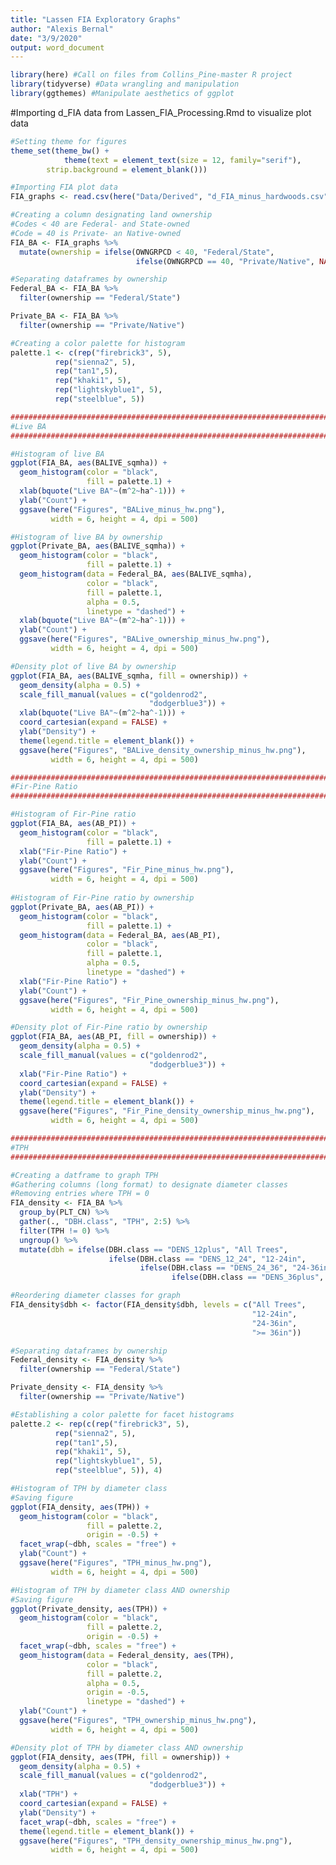 ---
title: "Lassen FIA Exploratory Graphs"
author: "Alexis Bernal"
date: "3/9/2020"
output: word_document
---

```{r}
library(here) #Call on files from Collins_Pine-master R project
library(tidyverse) #Data wrangling and manipulation
library(ggthemes) #Manipulate aesthetics of ggplot
```

#Importing d_FIA data from Lassen_FIA_Processing.Rmd to visualize plot data

```{r}
#Setting theme for figures
theme_set(theme_bw() + 
            theme(text = element_text(size = 12, family="serif"), 
        strip.background = element_blank()))

#Importing FIA plot data
FIA_graphs <- read.csv(here("Data/Derived", "d_FIA_minus_hardwoods.csv"))

#Creating a column designating land ownership
#Codes < 40 are Federal- and State-owned
#Code = 40 is Private- an Native-owned
FIA_BA <- FIA_graphs %>%
  mutate(ownership = ifelse(OWNGRPCD < 40, "Federal/State",
                            ifelse(OWNGRPCD == 40, "Private/Native", NA)))

#Separating dataframes by ownership
Federal_BA <- FIA_BA %>%
  filter(ownership == "Federal/State")

Private_BA <- FIA_BA %>%
  filter(ownership == "Private/Native")

#Creating a color palette for histogram
palette.1 <- c(rep("firebrick3", 5), 
          rep("sienna2", 5), 
          rep("tan1",5),
          rep("khaki1", 5), 
          rep("lightskyblue1", 5),
          rep("steelblue", 5))

###########################################################################
#Live BA
###########################################################################

#Histogram of live BA
ggplot(FIA_BA, aes(BALIVE_sqmha)) + 
  geom_histogram(color = "black",
                 fill = palette.1) + 
  xlab(bquote("Live BA"~(m^2~ha^-1))) +
  ylab("Count") + 
  ggsave(here("Figures", "BALive_minus_hw.png"),
         width = 6, height = 4, dpi = 500)

#Histogram of live BA by ownership
ggplot(Private_BA, aes(BALIVE_sqmha)) + 
  geom_histogram(color = "black",
                 fill = palette.1) + 
  geom_histogram(data = Federal_BA, aes(BALIVE_sqmha),
                 color = "black",
                 fill = palette.1,
                 alpha = 0.5,
                 linetype = "dashed") + 
  xlab(bquote("Live BA"~(m^2~ha^-1))) +
  ylab("Count") + 
  ggsave(here("Figures", "BALive_ownership_minus_hw.png"),
         width = 6, height = 4, dpi = 500)

#Density plot of live BA by ownership
ggplot(FIA_BA, aes(BALIVE_sqmha, fill = ownership)) + 
  geom_density(alpha = 0.5) + 
  scale_fill_manual(values = c("goldenrod2",
                               "dodgerblue3")) + 
  xlab(bquote("Live BA"~(m^2~ha^-1))) +
  coord_cartesian(expand = FALSE) + 
  ylab("Density") +
  theme(legend.title = element_blank()) +
  ggsave(here("Figures", "BALive_density_ownership_minus_hw.png"),
         width = 6, height = 4, dpi = 500)

##############################################################################
#Fir-Pine Ratio
##############################################################################

#Histogram of Fir-Pine ratio
ggplot(FIA_BA, aes(AB_PI)) + 
  geom_histogram(color = "black",
                 fill = palette.1) + 
  xlab("Fir-Pine Ratio") +
  ylab("Count") + 
  ggsave(here("Figures", "Fir_Pine_minus_hw.png"),
         width = 6, height = 4, dpi = 500)  
  
#Histogram of Fir-Pine ratio by ownership
ggplot(Private_BA, aes(AB_PI)) + 
  geom_histogram(color = "black",
                 fill = palette.1) + 
  geom_histogram(data = Federal_BA, aes(AB_PI),
                 color = "black",
                 fill = palette.1,
                 alpha = 0.5,
                 linetype = "dashed") + 
  xlab("Fir-Pine Ratio") +
  ylab("Count") + 
  ggsave(here("Figures", "Fir_Pine_ownership_minus_hw.png"),
         width = 6, height = 4, dpi = 500)

#Density plot of Fir-Pine ratio by ownership
ggplot(FIA_BA, aes(AB_PI, fill = ownership)) + 
  geom_density(alpha = 0.5) + 
  scale_fill_manual(values = c("goldenrod2",
                               "dodgerblue3")) + 
  xlab("Fir-Pine Ratio") +
  coord_cartesian(expand = FALSE) + 
  ylab("Density") +
  theme(legend.title = element_blank()) +
  ggsave(here("Figures", "Fir_Pine_density_ownership_minus_hw.png"),
         width = 6, height = 4, dpi = 500)

#############################################################################
#TPH
#############################################################################

#Creating a datframe to graph TPH
#Gathering columns (long format) to designate diameter classes
#Removing entries where TPH = 0
FIA_density <- FIA_BA %>%
  group_by(PLT_CN) %>%
  gather(., "DBH.class", "TPH", 2:5) %>%
  filter(TPH != 0) %>%
  ungroup() %>%
  mutate(dbh = ifelse(DBH.class == "DENS_12plus", "All Trees",
                      ifelse(DBH.class == "DENS_12_24", "12-24in",
                             ifelse(DBH.class == "DENS_24_36", "24-36in",
                                    ifelse(DBH.class == "DENS_36plus", ">= 36in", NA)))))

#Reordering diameter classes for graph
FIA_density$dbh <- factor(FIA_density$dbh, levels = c("All Trees",
                                                      "12-24in",
                                                      "24-36in",
                                                      ">= 36in"))

#Separating dataframes by ownership
Federal_density <- FIA_density %>%
  filter(ownership == "Federal/State")

Private_density <- FIA_density %>%
  filter(ownership == "Private/Native")

#Establishing a color palette for facet histograms
palette.2 <- rep(c(rep("firebrick3", 5), 
          rep("sienna2", 5), 
          rep("tan1",5),
          rep("khaki1", 5), 
          rep("lightskyblue1", 5),
          rep("steelblue", 5)), 4)

#Histogram of TPH by diameter class
#Saving figure
ggplot(FIA_density, aes(TPH)) +
  geom_histogram(color = "black",
                 fill = palette.2,
                 origin = -0.5) + 
  facet_wrap(~dbh, scales = "free") + 
  ylab("Count") + 
  ggsave(here("Figures", "TPH_minus_hw.png"),
         width = 6, height = 4, dpi = 500)

#Histogram of TPH by diameter class AND ownership
#Saving figure
ggplot(Private_density, aes(TPH)) +
  geom_histogram(color = "black",
                 fill = palette.2,
                 origin = -0.5) + 
  facet_wrap(~dbh, scales = "free") + 
  geom_histogram(data = Federal_density, aes(TPH),
                 color = "black",
                 fill = palette.2,
                 alpha = 0.5,
                 origin = -0.5,
                 linetype = "dashed") + 
  ylab("Count") + 
  ggsave(here("Figures", "TPH_ownership_minus_hw.png"),
         width = 6, height = 4, dpi = 500)

#Density plot of TPH by diameter class AND ownership
ggplot(FIA_density, aes(TPH, fill = ownership)) + 
  geom_density(alpha = 0.5) + 
  scale_fill_manual(values = c("goldenrod2",
                               "dodgerblue3")) + 
  xlab("TPH") +
  coord_cartesian(expand = FALSE) + 
  ylab("Density") +
  facet_wrap(~dbh, scales = "free") +
  theme(legend.title = element_blank()) +
  ggsave(here("Figures", "TPH_density_ownership_minus_hw.png"),
         width = 6, height = 4, dpi = 500)


```

